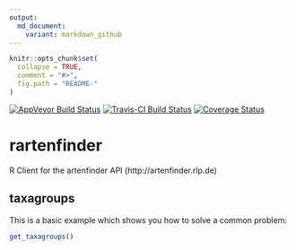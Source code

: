 ```yaml
---
output:
  md_document:
    variant: markdown_github
---
```


<!-- README.md is generated from README.Rmd. Please edit that file -->

```r
knitr::opts_chunk$set(
  collapse = TRUE,
  comment = "#>",
  fig.path = "README-"
)
```

[![AppVeyor Build Status](https://ci.appveyor.com/api/projects/status/github/<USERNAME>/<REPO>?branch=master&svg=true)](https://ci.appveyor.com/project/EDiLD/rartenfinder)
[![Travis-CI Build Status](https://travis-ci.org/EDiLD/rartenfinder.svg?branch=master)](https://travis-ci.org/EDiLD/rartenfinder)
[![Coverage Status](https://img.shields.io/codecov/c/github/EDiLD/rartenfinder/master.svg)](https://codecov.io/github/EDiLD/rartenfinder?branch=master)

# rartenfinder

R Client for the artenfinder API (http://artenfinder.rlp.de)

## taxagroups

This is a basic example which shows you how to solve a common problem:

```r
get_taxagroups()
```
